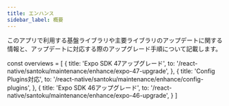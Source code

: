 ```yaml
---
title: エンハンス
sidebar_label: 概要
---
```


このアプリで利用する基盤ライブラリや主要ライブラリのアップデートに関する情報と、アップデートに対応する際のアップグレード手順について記載します。

<!-- textlint-disable ja-technical-writing/sentence-length,ja-technical-writing/max-comma,ja-spacing/ja-no-space-around-parentheses,jtf-style/3.3.かっこ類と隣接する文字の間のスペースの有無,ja-technical-writing/ja-no-mixed-period,ja-technical-writing/no-unmatched-pair -->

const overviews = [
  {
    title: 'Expo SDK 47アップグレード',
    to: '/react-native/santoku/maintenance/enhance/expo-47-upgrade',
  },
  {
    title: 'Config Plugins対応',
    to: '/react-native/santoku/maintenance/enhance/config-plugins',
  },
  {
    title: 'Expo SDK 46アップグレード',
    to: '/react-native/santoku/maintenance/enhance/expo-46-upgrade',
  }
]

<PageList overviews={overviews} colSize={12} />

<!-- textlint-enable ja-technical-writing/sentence-length,ja-technical-writing/max-comma,ja-spacing/ja-no-space-around-parentheses,jtf-style/3.3.かっこ類と隣接する文字の間のスペースの有無,ja-technical-writing/ja-no-mixed-period,ja-technical-writing/no-unmatched-pair -->
